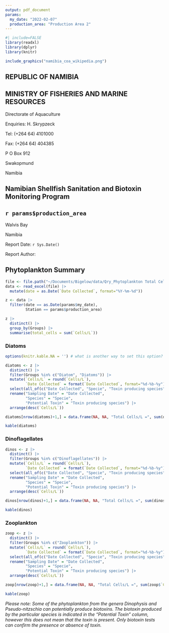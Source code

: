 ```yaml
---
output: pdf_document
params:
  my_date: "2022-02-07"
  production_area: "Production Area 2"
---
```


```r
#| include=FALSE
library(readxl)
library(dplyr)
library(knitr)
```

```r
include_graphics("namibia_coa_wikipedia.png")
```

## REPUBLIC OF NAMIBIA

## MINISTRY OF FISHERIES AND MARINE RESOURCES


Directorate of Aquaculture

Enquiries: H. Skrypzeck

Tel: (+264 64) 4101000

Fax: (+264 64) 404385

P O Box 912

Swakopmund

Namibia


## Namibian Shellfish Sanitation and Biotoxin Monitoring Program


## `r params$production_area`

Walvis Bay

Namibia

Report Date: `r Sys.Date()`

Report Author: 

\pagebreak

## Phytoplankton Summary

```r
file <- file.path("~/Documents/Bigelow/data/Qry_Phytoplankton Total Cell_L DATA.XLSX")
data <- read_excel(file) |>
  mutate(date = as.Date(`Date Collected`, format="%Y-%m-%d"))
```

```r
z <- data |>
  filter(date == as.Date(params$my_date),
         Station == params$production_area)
```

```r
z |>
  distinct() |>
  group_by(Groups) |>
  summarise(total_cells = sum(`Cells/L`))
```

### Diatoms

```r
options(knitr.kable.NA = '') # what is another way to set this option?

diatoms <- z |>
  distinct() |>
  filter(Groups %in% c("Diatom", "Diatoms")) |>
  mutate(`Cells/L` = round(`Cells/L`),
         `Date Collected` = format(`Date Collected`, format="%d-%b-%y")) |>
  select(all_of(c("Date Collected", "Specie", "Toxin producing species", "Cells/L", "Groups"))) |>
  rename("Sampling Date" = "Date Collected", 
         "Species" = "Specie", 
         "Potential Toxin" = "Toxin producing species") |>
  arrange(desc(`Cells/L`))

diatoms[nrow(diatoms)+1,] = data.frame(NA, NA, "Total Cells/L =", sum(diatoms$`Cells/L`), "Diatoms")

kable(diatoms)
```

### Dinoflagellates

```r
dinos <- z |>
  distinct() |>
  filter(Groups %in% c("Dinoflagellates")) |>
  mutate(`Cells/L` = round(`Cells/L`),
         `Date Collected` = format(`Date Collected`, format="%d-%b-%y")) |>
  select(all_of(c("Date Collected", "Specie", "Toxin producing species", "Cells/L", "Groups"))) |>
  rename("Sampling Date" = "Date Collected", 
         "Species" = "Specie", 
         "Potential Toxin" = "Toxin producing species") |>
  arrange(desc(`Cells/L`))

dinos[nrow(dinos)+1,] = data.frame(NA, NA, "Total Cells/L =", sum(dinos$`Cells/L`), "Dinoflagellates")

kable(dinos)
```

### Zooplankton

```r
zoop <- z |>
  distinct() |>
  filter(Groups %in% c("Zooplankton")) |>
  mutate(`Cells/L` = round(`Cells/L`),
         `Date Collected` = format(`Date Collected`, format="%d-%b-%y")) |>
  select(all_of(c("Date Collected", "Specie", "Toxin producing species", "Cells/L", "Groups"))) |>
  rename("Sampling Date" = "Date Collected", 
         "Species" = "Specie", 
         "Potential Toxin" = "Toxin producing species") |>
  arrange(desc(`Cells/L`))

zoop[nrow(zoop)+1,] = data.frame(NA, NA, "Total Cells/L =", sum(zoop$`Cells/L`), "Zooplankton")

kable(zoop)
```

*Please note: Some of the phytoplankton from the genera Dinophysis and Pseudo-nitzschia can potentially produce biotoxins. The biotoxin produced by the particular species is indicated in the "Potential Toxin" column, however this does not mean that the toxin is present. Only biotoxin tests can confirm the presence or absence of toxin.*
